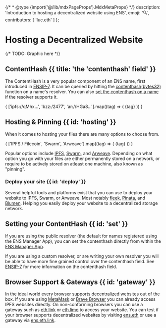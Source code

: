 
{/* * @type {import('@/lib/mdxPageProps').MdxMetaProps} */}
  description: 'Introduction to hosting a decentralized website using ENS',
  emoji: '🔍',
  contributors: [
    'luc.eth'
  ]
};

# Hosting a Decentralized Website

<WIP />

{/* TODO: Graphic here */}

## ContentHash {{ title: 'the \'contenthash\' field' }}

The ContentHash is a very popular component of an ENS name, first introduced in [ENSIP-7](/ensip/7).
It can be queried by hitting the [contenthash(bytes32)](/resolvers/interfaces#0xbc1c58d1) function on a name's resolver.
You can also [set the contenthash on a name](/resolvers/interfaces#0x304e6ade) if the resolver supports it.

<div className="card1 p-4 flex justify-center gap-4">
  {
    ['ipfs://qMhx...', 'bzz:/2477', 'ar://HGa8...'].map((tag) => (
      <span key={tag} className="tag tag-blue">{tag}</span> 
    ))
  }
</div>

## Hosting & Pinning {{ id: 'hosting' }}

When it comes to hosting your files there are many options to choose from.

<div className="card1 p-4 flex justify-center gap-4">
  {
    ['IPFS / Filecoin', 'Swarm', 'Arweave'].map((tag) => (
      <span key={tag} className="tag tag-blue">{tag}</span> 
    ))
  }
</div>

Popular options include [IPFS](https://ipfs.io), [Swarm](https://ethswarm.org), and [Arweave](https://arweave.org).
Depending on what option you go with your files are either permanently stored on a network,
or require to be actively stored on atleast one machine, also known as "pinning".

### Deploy your site {{ id: 'deploy' }}

Several helpful tools and platforms exist that you can use to deploy your website to IPFS, Swarm, or Arweave.
Most notably [fleek](https://fleek.co), [Pinata](https://pinata.cloud), and [Blumen](https://blumen.stauro.dev/).
Helping you easily deploy your website to a decentralized storage network.

## Setting your ContentHash {{ id: 'set' }}

If you are using the public resolver (the default for names registered using the ENS Manager App), you can set the contenthash directly from within the [ENS Manager App](https://app.ens.domains).

If you are using a custom resolver, or are writing your own resolver you will be able to have more fine grained control over the contenthash field.
See [ENSIP-7](/ensip/7) for more information on the contenthash field.

## Browser Support & Gateways {{ id: 'gateway' }}

In the ideal world every browser supports decentralized websites out of the box.
If you are using [MetaMask](https://metamask.io) or [Brave Browser](https://brave.com) you can already access IPFS websites directly.
On non-conforming browsers you can use a gateway such as [eth.link](https://eth.link) or [eth.limo](https://eth.limo) to access your website.
You can test if your browser supports decentralized websites by visiting [ens.eth](https://ens.eth) or use a gateway via [ens.eth.link](https://ens.eth.link).
